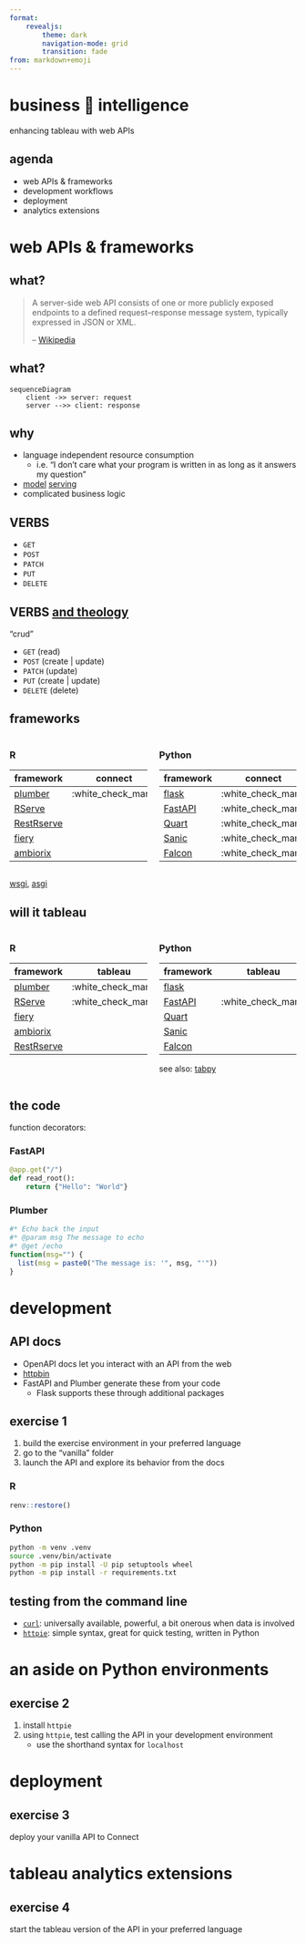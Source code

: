 ```yaml
---
format: 
    revealjs: 
        theme: dark
        navigation-mode: grid
        transition: fade
from: markdown+emoji
---
```


# business 🤝 intelligence

enhancing tableau with web APIs

## agenda

- web APIs & frameworks
- development workflows
- deployment
- analytics extensions

# web APIs & frameworks

## what?

> A server-side web API consists of one or more publicly exposed endpoints to a defined request–response message system, typically expressed in JSON or XML.
>
> -- [Wikipedia](https://en.wikipedia.org/wiki/Web_API)

## what?

```mermaid

sequenceDiagram
    client ->> server: request
    server -->> client: response
```

## why

- language independent resource consumption 
  - i.e. "I don't care what your program is written in as long as it answers my question"
- [model](https://rstudio.github.io/vetiver-r/) [serving](https://rstudio.github.io/vetiver-python/stable/)
- complicated business logic

## VERBS

- `GET`
- `POST`
- `PATCH`
- `PUT`
- `DELETE`

## VERBS [and theology](https://stackoverflow.com/questions/630453/what-is-the-difference-between-post-and-put-in-http)

"crud"

- `GET` (read)
- `POST` (create | update)
- `PATCH` (update)
- `PUT` (create | update)
- `DELETE` (delete)


## frameworks

::: columns

::: column
### R

| framework                                  | connect             |
| -------------------------------------------| :------------------:|
| [plumber](https://www.rplumber.io/)        | :white_check_mark:  |
| [RServe](https://www.rforge.net/Rserve/)   |                     |
| [RestRserve](https://restrserve.org/)      |                     |
| [fiery](https://fiery.data-imaginist.com/) |                     |
| [ambiorix](https://ambiorix.dev/)          |                     |


:::

::: column
### Python

| framework |      connect       |
| --------- |:------------------:|
| [flask](https://flask.palletsprojects.com/en/2.2.x/)     | :white_check_mark: |
| [FastAPI](https://fastapi.tiangolo.com/)   | :white_check_mark: |
| [Quart](https://quart.palletsprojects.com/en/latest/)     | :white_check_mark: |
| [Sanic](https://sanic.dev/)     | :white_check_mark: |
| [Falcon](https://falconframework.org/)    | :white_check_mark: | 

:::
:::

::: fragment
[wsgi](https://wsgi.readthedocs.io/en/latest/what.html), [asgi](https://asgi.readthedocs.io/en/latest/)
:::


##  will it tableau

::: columns

::: column
### R

| framework                                         | tableau            | 
| ------------------------------------------------- | -------            |
| [plumber](https://www.rplumber.io/)               | :white_check_mark: |
| [RServe](https://www.rforge.net/Rserve/)          | :white_check_mark: |
| [fiery](https://fiery.data-imaginist.com/)        |                    |
| [ambiorix](https://github.com/devOpifex/ambiorix) |                    |
| [RestRserve](https://restrserve.org/)             |                    |

:::

::: column
### Python

| framework                                             | tableau | 
| ----------------------------------------------------- | ------- |
| [flask](https://flask.palletsprojects.com/en/2.2.x/)  |         |
| [FastAPI](https://fastapi.tiangolo.com/)              | :white_check_mark:        |
| [Quart](https://quart.palletsprojects.com/en/latest/) |         |
| [Sanic](https://sanic.dev/)                           |         |
| [Falcon](https://falconframework.org/)                |         |

see also: [tabpy](https://github.com/tableau/TabPy)
:::
:::

## the code

function decorators:

::: {.panel-tabset}

### FastAPI

```python
@app.get("/")
def read_root():
    return {"Hello": "World"}
```

### Plumber

```r
#* Echo back the input
#* @param msg The message to echo
#* @get /echo
function(msg="") {
  list(msg = paste0("The message is: '", msg, "'"))
}
```
:::

# development

## API docs

- OpenAPI docs let you interact with an API from the web  
- [httpbin](https://httpbin.org)
- FastAPI and Plumber generate these from your code
  - Flask supports these through additional packages

## exercise 1

1. build the exercise environment in your preferred language 
2. go to the "vanilla" folder
3. launch the API and explore its behavior from the docs

::: {.panel-tabset}
### R
```r
renv::restore()
```
### Python
```bash
python -m venv .venv
source .venv/bin/activate
python -m pip install -U pip setuptools wheel
python -m pip install -r requirements.txt
```
:::

## testing from the command line

- [`curl`](https://curl.se/): universally available, powerful, a bit onerous when data is involved
- [`httpie`](https://httpie.io/cli): simple syntax, great for quick testing, written in Python

# an aside on Python environments

## exercise 2

1. install `httpie`
2. using `httpie`, test calling the API in your development environment
   - use the shorthand syntax for `localhost`

# deployment

## exercise 3

deploy your vanilla API to Connect

# tableau analytics extensions

## exercise 4

start the tableau version of the API in your preferred language